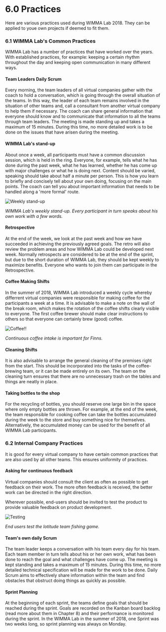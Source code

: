 # 6.0 Practices
Here are various practices used during WIMMA Lab 2018. They can be applied to youe own projects if deemed to fit them.  

### 6.1 WIMMA Lab's Common Practices
WIMMA Lab has a number of practices that have worked over the years. With established practices, for example: keeping a certain rhythm throughout the day and keeping open communication in many different ways.

#### Team Leaders Daily Scrum
Every morning, the team leaders of all virtual companies gather with the coach to hold a conversation, which is going through the overall situation of the teams. In this way, the leader of each team remains involved in the situation of other teams and, call a consultant from another virtual company to help them if necessary. The coach can share general information that everyone should know and to communicate that information to all the teams through team leaders. The meeting is made standing up and takes a maximum of 15 minutes. During this time, no more detailed work is to be done on the issues that have arisen during the meeting.

#### WIMMA Lab's stand-up
About once a week, all participants must have a common discussion session, which is held in the ring. Everyone, for example, tells what he has done during the past week, what he has learned, whether he has come up with major challenges or what he is doing next. Content should be varied, speaking should take about half a minute per person. This is how you learn to briefly and concisely tell about your own doing, focusing on the main points. The coach can tell you about important information that needs to be handled along a 'more formal' route.

<Image src="/assets/Black-Book-Images/image014.jpg" alt="Weekly stand-up" width={750} height={500} priority />  

*WIMMA Lab's weekly stand-up. Every participant in turn speaks about his own work with a few words.* 

#### Retrospective
At the end of the week, we look at the past week and how we have succeeded in achieving the previously agreed goals. The retro will also review the problem areas and how WIMMA Lab could be developed next week. Normally retrospects are considered to be at the end of the sprint, but due to the short duration of WIMMA Lab, they should be kept weekly to maximize benefits. Everyone who wants to join them can participate in the Retrospective.

#### Coffee Making Shifts
In the summer of 2018, WIMMA Lab introduced a weekly cycle whereby differrent virtual companies were responsible for making coffee for the participants a week at a time. It is advisable to make a note on the wall of the break room, which makes the rotation of the coffee shifts clearly visible to everyone. The first coffee brewer should make clear instructions to others so that everyone can certainly brew (good) coffee.

<Image src="/assets/Black-Book-Images/image015.jpg" alt="Coffee!!" width={750} height={500} priority />  

*Continuous coffee intake is important for Finns.*

#### Cleaning Shifts
It is also advisable to arrange the general cleaning of the premises right from the start. This should be incorporated into the tasks of the coffee-brewing team, or it can be made entirely on its own. The team on the cleaning turn ensures that there are no unnecessary trash on the tables and things are neatly in place.

#### Taking bottles to the shop
For the recycling of bottles, you should reserve one large bin in the space where only empty bottles are thrown. For example, at the end of the week, the team responsible for cooking coffee can take the bottles accumulated during the week to the store and buy something nice for themselves. Alternatively, the accumulated money can be used for the benefit of all WIMMA Lab participants.

### 6.2 Internal Company Practices
It is good for every virtual company to have certain common practices that are also used by all other teams. This ensures uniformity of practices.

#### Asking for continuous feedback
Virtual companies should consult the client as often as possible to get feedback on their work. The more often feedback is received, the better work can be directed in the right direction.

Wherever possible, end-users should be invited to test the product to provide valuable feedback on product development.  

<Image src="/assets/Black-Book-Images/image016.jpg" alt="Testing" width={750} height={500} priority />  

*End users test the Iotitude team fishing game.*

#### Team's own daily Scrum
The team leader keeps a conversation with his team every day for his team. Each team member in turn tells about his or her own work, what has been done to reach the goal and what challenges have come up. The meeting is kept standing and takes a maximum of 15 minutes. During this time, no more detailed technical specification will be made for the work to be done. Daily Scrum aims to effectively share information within the team and find obstacles that obstruct doing things as quickly as possible.

#### Sprint Planning
At the beginning of each sprint, the teams define goals that should be reached during the sprint. Goals are recorded on the Kanban board backlog (read more about them in Chapter 8) and their performance is monitored during the sprint. In the WIMMA Lab in the summer of 2018, one Sprint was two weeks long, so sprint planning was always on Monday.
